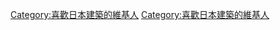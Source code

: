 {{Userbox
  |border-c = #E19E00
  |border-s = 1
  |id-c     = #87CEFA
  |id-s     = 12
  |id-fc    = #000000
  |info-c   = #66ff66
  |info-s   = 10
  |info-fc  = #000000
  |id       = [[File:Chionin35n3200.jpg|60px|center]]
  |info     = 這個用戶對'''[[日本建築]]'''有濃厚興趣。
}}
<includeonly>[[Category:喜歡日本建築的維基人]]</includeonly><noinclude>
[[Category:喜歡日本建築的維基人]]
</noinclude>